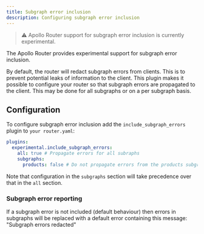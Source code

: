 ```yaml
---
title: Subgraph error inclusion
description: Configuring subgraph error inclusion
---
```



> ⚠️ Apollo Router support for subgraph error inclusion is currently experimental.

The Apollo Router provides experimental support for subgraph error inclusion.

By default, the router will redact subgraph errors from clients. This is to prevent potential
leaks of information to the client. This plugin makes it possible to configure your router so
that subgraph errors are propagated to the client. This may be done for all subgraphs or on a
per subgraph basis.

## Configuration
To configure subgraph error inclusion add the `include_subgraph_errors` plugin to `your router.yaml`:

```yaml title="router.yaml"
plugins:
  experimental.include_subgraph_errors:
    all: true # Propagate errors for all subraphs
    subgraphs: 
      products: false # Do not propagate errors from the products subgraph
```

Note that configuration in the `subgraphs` section will take precedence over that in the `all` section.

### Subgraph error reporting

If a subgraph error is not included (default behaviour) then errors in subgraphs will be replaced with a default error containing this message: "Subgraph errors redacted"

